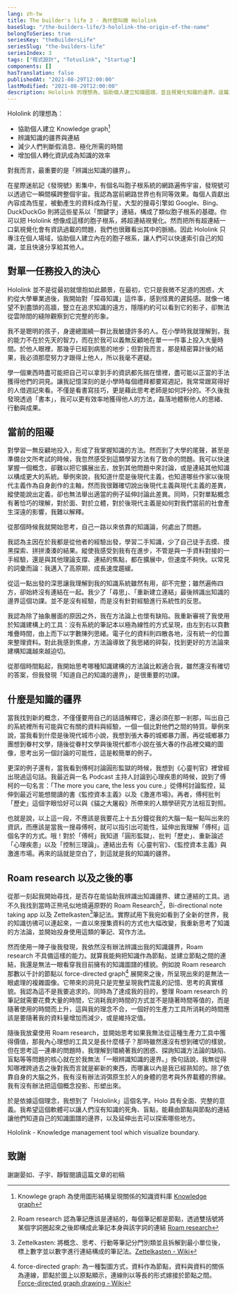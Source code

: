```yaml
---
lang: zh-tw
title: The builder's life 3 - 為什麼叫做 Hololink
baseSlug: "/the-builders-life/3-hololink-the-origin-of-the-name"
belongToSeries: true
seriesKey: "theBuildersLife"
seriesSlug: "the-builders-life"
seriesIndex: 3
tags: ["程式設計", "Totuslink", "Startup"]
components: []
hasTranslation: false
publishedAt: "2021-08-29T12:00:00"
lastModified: "2021-08-29T12:00:00"
description: Hololink 的理想為，協助個人建立知識圖譜，並且視覺化知識的邊界。這篇文章將講述到我當初是怎麼想到這個名稱的。
---
```


Hololink 的理想為：

- 協助個人建立 Knowledge graph[^1]
- 辨識知識的疆界與連結
- 減少人們判斷假消息、極化所需的時間
- 增加個人轉化資訊成為知識的效率

對我而言，最重要的是「辨識出知識的疆界」。

在星際迷航記《發現號》影集中，有個名叫胞子根系統的網路遍佈宇宙，發現號可以透過它一瞬間橫跨整個宇宙。我認為當前網路世界也有同等效果。每個人貢獻出內容成為恆星，被動產生的資料成為行星，大型的搜尋引擎如 Google、Bing、DuckDuckGo 則將這些星系以「關鍵字」連結，構成了類似胞子根系的基礎。你可以把 Hololink 想像成這樣的胞子根系，將超連結視覺化。然而把所有超連結一口氣視覺化會有資訊過載的問題，我們也很難看出其中的脈絡。因此 Hololink 只專注在個人場域，協助個人建立內在的胞子根系，讓人們可以快速索引自己的知識，並且快速分享給其他人。

## 對單一任務投入的決心

Hololink 並不是從最初就懷抱如此願景，在最初，它只是我微不足道的困惑，大約從大學畢業過後，我開始對「探尋知識」這件事，感到怪異的遲鈍感。就像一堵望不到盡頭的高牆，豎立在追求知識的遠方，隱隱約約可以看到它的影子，卻無法從雲隙間的縫隙觀察到它完整的形象。

我不是聰明的孩子，身邊總圍繞一群比我敏捷許多的人。在小學時我就理解到，我的能力不在於先天的智力，而在於我可以義無反顧地在單一一件事上投入大量時間。於他人眼裡，那幾乎已經到病態的地步；但對我而言，那是精密算計後的結果，我必須那麼努力才跟得上他人，所以我毫不遲疑。

學一個東西時盡可能把自己可以拿到手的資訊都先揣在懷裡，盡可能以正當的手法獲得他們的洞見。讓我記憶深刻的是小學時每個禮拜都要寫週記，我常常跟寫得好的人借週記來看。不僅是看書寫技巧，更是藉此思考老師是如何評分的。不久後我發現透過「書本」，我可以更有效率地獲得他人的方法，磊落地體察他人的思緒、行動與成果。

## 當前的阻礙

對學習一無反顧地投入，形成了我掌握知識的方法。然而到了大學的尾聲，甚至是準備台文所考試的時候，我忽然感受到這類學習方法有了致命的問題。我可以快速掌握一個概念，卻難以把它擴展出去，放到其他問題中來討論，或是連結其他知識以構成更大的系統。舉例來說，我知道什麼是後現代主義，也知道哪些作家以後現代主義作為自身創作的主軸，然而我很難確切說出後現代主義與現代主義的差異，縱使能說出定義，卻也無法舉出適當的例子延伸討論此差異。同時，只對單點概念有著恰巧的理解，對於面、對於立體，對於後現代主義是如何對我們當前的社會產生深遠的影響，我難以解釋。

從那個時候我就開始思考，自己一路以來依靠的知識論，何處出了問題。

我認為主因在於我都是從他者的經驗出發，學習二手知識，少了自己徒手去摸、摸黑探索、拼拼湊湊的結果。縱使我感受到我有在進步，不管是與一手資料對接的一手經驗，還是與其他理論支撐、連結的焦點，都在擴展中，但速度不夠快。以常見的詞彙而論：我邁入了高原期，成長速度趨緩。

從這一點出發的深思讓我理解到我的知識系統雖然有用，卻不完整；雖然遍佈四方，卻始終沒有連結在一起。我少了「尋思」、「重新建立連結」最後辨識出知識的邊界這個功課。並不是沒有經驗，而是沒有針對經驗進行系統性的反思。

我認為除了抽象層面的原因之外，我在方法論上也懷有缺陷。我重新審視了我使用於知識建構上的工具：沒有系統的筆記本以極為線性的方式呈現，由左到右以頁數堆疊時間，由上而下以字數陳列思緒。電子化的資料則四散各地，沒有統一的位置來整理資料。對此我感到焦慮，方法論導致了我思緒的碎裂，找到更好的方法論來建構知識越來越迫切。

從那個時間點起，我開始思考哪種知識建構的方法論比較適合我，雖然還沒有確切的答案，但我發現「知道自己的知識的邊界」，是很重要的功課。

## 什麼是知識的疆界

當我找到新的概念，不僅僅要用自己的話語解釋它，還必須在那一剎那，叫出自己的系統裡所有可能與它有關的資料與經驗，一個一個比對他們之間的特質。舉例來說，當我看到什麼是後現代城市小說，我想到張大春的城鄉暴力團，再從城鄉暴力團想到眷村文學，隨後從眷村文學與後現代都市小說在張大春的作品裡交織的圖像，思考出另一個討論的可能性，這是較簡單的例子。

更深的例子還有，當我看到傅柯討論圓形監獄的時候，我想到《心靈判官》裡曾經出現過這句話。我最近與一名 Podcast 主持人討論到心理疾患的時候，說到了傅柯的一句名言：「The more you care, the less you cure.」從傅柯討論監控，延伸到最近可能想閱讀的書《監控資本主義》以及《激進市場》。再者，傅柯批判「歷史」這個字眼恰好可以與《貓之大屠殺》所帶來的人類學研究方法相互對照。

也就是說，以上這一段，不應該是我要花上十五分鐘從我的大腦一點一點叫出來的資訊，而應該是當我一搜尋傅柯，就可以指引出可能性，延伸出我理解「傅柯」這個名字的方式。哦！對於「傅柯」我知道「圓形監獄」、批判「歷史」、重新論述「心理疾患」以及「控制三理論」。連結出去有《心靈判官》、《監控資本主義》與激進市場。再來的話就是空白了，到這就是我的知識的疆界。

## Roam research 以及之後的事

從那一刻起我開始尋找，是否存在能協助我辨識出知識疆界、建立連結的工具。過不久我找到當時正熊吼似地燒遍原野的 Roam Research[^2]，Bi-directional note taking app 以及 Zettelkasten[^3]筆記法。實際試用下我宛如看到了全新的世界，我的知識彷彿可以連起來，一直以來搜集資料的方式也大幅改變，我重新思考了知識的方法論，並開始投身使用這類的筆記、寫作方法。

然而使用一陣子後我發現，我依然沒有辦法辨識出我的知識疆界，Roam research 不具備這樣的能力。就算我能夠把知識作為節點，並建立節點之間的連結，我還是無法一眼看穿我目前擁有的知識圖譜的樣貌。例如說 Roam research 那數以千計的節點以 force-directed graph[^4] 展開來之後，所呈現出來的是無法一眼處理的複雜圖像。它帶來的洞見只是完整呈現我們混亂的記憶、思考的真實樣貌。我認為這不是我要追求的。同時為了達成我的目的，整理 Roam research 的筆記就需要花費大量的時間，它消耗我的時間的方式並不是隨著時間等值的，而是隨著使用的時間而上升，這與我的理念不合，一個好的生產力工具所消耗的時間應該是要隨著我的資料量增加而減少，或是維持定值。

隨後我放棄使用 Roam research，並開始思考如果我無法從這種生產力工具中獲得價值，那我內心理想的工具又是長什麼樣子？那時雖然還沒有想到確切的樣貌，但在思考這一連串的問題時，我理解到環繞著我的困惑、探詢知識方法論的缺陷、盲點等等問題的核心就在於我無法「一眼辨識知識的邊界。」換句話說，我無從得知哪裡跨過去之後對我而言就是嶄新的東西，而哪裏以內是我已經熟知的。除了依靠自身的大腦之外，我有沒有辦法消弭原生於人的身體的思考與外界載體的界線。我有沒有辦法把這個概念投影、形塑出來。

於是依據這個理念，我想到了「Hololink」這個名字。Holo 具有全面、完整的意義。我希望這個軟體可以讓人們沒有知識的死角、盲點，能藉由節點與節點的連結讓他們知道自己的知識圖譜的邊界，以及延伸出去可以探索哪些地方。

Hololink - Knowledge management tool which visualize boundary.

## 致謝

謝謝晏如、子宇、靜智閱讀這篇文章的初稿

[^1]: Knowlege graph 為使用圖形結構呈現關係的知識資料庫 [Knowledge graph](https://en.wikipedia.org/wiki/Knowledge_graph)
[^2]: Roam research 認為筆記應該是連結的，每個筆記都是節點，透過雙括號將某個字詞圈起來之後即構成此筆記本身與該字詞的連結 [Roam research](https://roamresearch.com/)
[^3]: Zettelkasten: 將概念、思考、行動等筆記分門別類並且拆解到最小單位後，標上數字並以數字進行連結構成的筆記法。[Zettelkasten - Wiki](https://en.wikipedia.org/wiki/Zettelkasten)
[^4]: force-directed graph: 為一種製圖方式，資料作為節點，資料與資料的關係為連線，節點於圖上以原點顯示，連線則以等長的形式嫁接於節點之間。[Force-directed graph drawing - Wiki](https://en.wikipedia.org/wiki/Force-directed_graph_drawing)